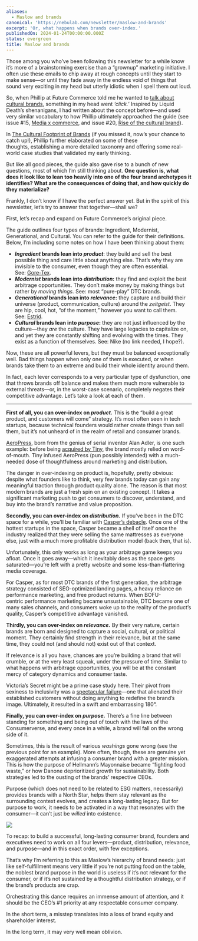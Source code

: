 ```yaml
---
aliases:
  - Maslow and brands
canonical: 'https://nebulab.com/newsletter/maslow-and-brands'
excerpt: 'Or, what happens when brands over-index.'
publishedOn: 2024-01-24T00:00:00.000Z
status: evergreen
title: Maslow and brands
---
```

Those among you who’ve been following this newsletter for a while know it’s more of a brainstorming exercise than a “grownup” marketing initiative. I often use these emails to chip away at rough concepts until they start to make sense—or until they fade away in the endless void of things that sound very exciting in my head but utterly idiotic when I spell them out loud.

So, when Phillip at Future Commerce told me he wanted to [talk about cultural brands](https://www.futurecommerce.com/posts/nebulab-guide-the-cultural-footprint-of-brands-from-ingredients-to-icons), something in my head went _‘click.’_ Inspired by Liquid Death’s shenanigans, I had written about the concept before—and used very similar vocabulary to how Phillip ultimately approached the guide (see issue #15, [Media x commerce](https://nebulab.com/newsletter/media-x-commerce), and issue #20, [Rise of the cultural brand](https://nebulab.com/newsletter/rise-of-the-cultural-brand)).

In [The Cultural Footprint of Brands](https://www.futurecommerce.com/posts/nebulab-guide-the-cultural-footprint-of-brands-from-ingredients-to-icons) (if you missed it, now’s your chance to catch up!), Phillip further elaborated on some of these thoughts, establishing a more detailed taxonomy and offering some real-world case studies that validated my early thinking.

But like all good pieces, the guide also gave rise to a bunch of new questions, most of which I’m still thinking about. **One question is, what does it look like to lean too heavily into one of the four brand archetypes it identifies? What are the consequences of doing that, and how quickly do they materialize?**

Frankly, I don’t know if I have the perfect answer yet. But in the spirit of this newsletter, let’s try to answer that together—shall we?

First, let’s recap and expand on Future Commerce’s original piece.

The guide outlines four types of brands: Ingredient, Modernist, Generational, and Cultural. You can refer to the guide for their definitions. Below, I’m including some notes on how _I_ have been thinking about them:

- **_Ingredient_ brands lean into _product_**: they build and sell the best possible thing and care little about anything else. That’s why they are invisible to the consumer, even though they are often essential. See: [Gore-Tex](https://www.gore-tex.com/it).
- **_Modernist_ brands lean into _distribution_:** they find and exploit the best arbitrage opportunities. They don’t make money by making things but rather by _moving things._ See: most “pure-play” DTC brands.
- **_Generational_ brands lean into _relevance_:** they capture and build their universe (product, communication, culture) around the _zeitgeist_. They are hip, cool, hot, “of the moment,” however you want to call them. See: [Estrid](https://estrid.com/).
- **_Cultural_ brands lean into _purpose_:** they are not just influenced by the culture—they _are_ the culture. They have large legacies to capitalize on, and yet they are constantly shifting and evolving with the times. They exist as a function of themselves. See: Nike (no link needed, I hope?).

Now, these are all powerful levers, but they must be balanced exceptionally well. Bad things happen when only one of them is executed, or when brands take them to an extreme and build their whole identity around them.

In fact, each lever corresponds to a very particular type of dysfunction, one that throws brands off balance and makes them much more vulnerable to external threats—or, in the worst-case scenario, completely negates their competitive advantage. Let’s take a look at each of them.

---

**First of all, you can over-index on _product._** This is the “build a great product, and customers will come” strategy. It’s most often seen in tech startups, because technical founders would rather create things than sell them, but it’s not unheard of in the realm of retail and consumer brands.

[AeroPress](https://aeropress.com/), born from the genius of serial inventor Alan Adler, is one such example: before being [acquired by Tiny](https://aeropress.com/pages/aeropress-and-tiny), the brand mostly relied on word-of-mouth. Tiny infused AeroPress (pun possibly intended) with a much-needed dose of thoughtfulness around marketing and distribution.

The danger in over-indexing on product is, hopefully, pretty obvious: despite what founders like to think, very few brands today can gain any meaningful traction through product quality alone. The reason is that most modern brands are just a fresh spin on an existing concept. It takes a significant marketing push to get consumers to discover, understand, and buy into the brand’s narrative and value proposition.

**Secondly, you can over-index on _distribution._** If you’ve been in the DTC space for a while, you’ll be familiar with [Casper’s debacle](https://www.notion.so/Thought-26-Maslow-and-Brand-Dysfunctions-4e8a70ac9f5548e8a496f93ea9083d7c?pvs=21). Once one of the hottest startups in the space, Casper became a shell of itself once the industry realized that they were selling the same mattresses as everyone else, just with a much more profitable distribution model (back then, that is).

Unfortunately, this only works as long as your arbitrage game keeps you afloat. Once it goes away—which it inevitably does as the space gets saturated—you’re left with a pretty website and some less-than-flattering media coverage.

For Casper, as for most DTC brands of the first generation, the arbitrage strategy consisted of SEO-optimized landing pages, a heavy reliance on performance marketing, and free product returns. When BOFU-centric performance marketing became unsustainable, DTC became one of many sales channels, and consumers woke up to the reality of the product’s quality, Casper’s competitive advantage vanished.

**Thirdly, you can over-index on _relevance._** By their very nature, certain brands are born and designed to capture a social, cultural, or political moment. They certainly find strength in their relevance, but at the same time, they could not (and should not) exist out of that context.

If relevance is all you have, chances are you’re building a brand that will crumble, or at the very least squeak, under the pressure of time. Similar to what happens with arbitrage opportunities, you will be at the constant mercy of category dynamics and consumer taste.

Victoria’s Secret might be a prime case study here. Their pivot from sexiness to inclusivity was a [spectacular failure](https://www.independent.co.uk/life-style/fashion/victorias-secret-lingerie-sexy-image-b2432374.html)—one that alienated their established customers without doing anything to redefine the brand’s image. Ultimately, it resulted in a swift and embarrassing 180°.

**Finally, you can over-index on _purpose._** There’s a fine line between standing for something and being out of touch with the laws of the Consumerverse, and every once in a while, a brand will fall on the wrong side of it.

Sometimes, this is the result of various _washings_ gone wrong (see the previous point for an example). More often, though, these are genuine yet exaggerated attempts at infusing a consumer brand with a greater mission. This is how the purpose of Hellmann’s Mayonnaise became “fighting food waste,” or how Danone deprioritized growth for sustainability. Both strategies led to the ousting of the brands’ respective CEOs.

Purpose (which does not need to be related to ESG matters, necessarily) provides brands with a North Star, helps them stay relevant as the surrounding context evolves, and creates a long-lasting legacy. But for purpose to work, it needs to be activated in a way that resonates with the consumer—it can’t just be _willed_ into existence.

![](https://mcusercontent.com/679f4835b2683d59bc5762ec3/images/1d687c25-f584-7ae6-6a6f-aa704c9f5fd6.jpg)

To recap: to build a successful, long-lasting consumer brand, founders and executives need to work on all four levers—product, distribution, relevance, and purpose—and in this exact order, with few exceptions.

That’s why I’m referring to this as Maslow’s hierarchy of brand needs: just like self-fulfillment means very little if you’re not putting food on the table, the noblest brand purpose in the world is useless if it’s not relevant for the consumer, or if it’s not sustained by a thoughtful distribution strategy, or if the brand’s products are crap.

Orchestrating this dance requires an immense amount of attention, and it should be the CEO’s #1 priority at any respectable consumer company.

In the short term, a misstep translates into a loss of brand equity and shareholder interest.

In the long term, it may very well mean oblivion.
